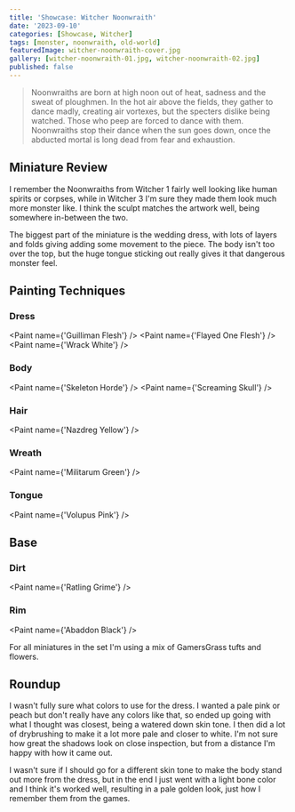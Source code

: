 ```yaml
---
title: 'Showcase: Witcher Noonwraith'
date: '2023-09-10'
categories: [Showcase, Witcher]
tags: [monster, noonwraith, old-world]
featuredImage: witcher-noonwraith-cover.jpg
gallery: [witcher-noonwraith-01.jpg, witcher-noonwraith-02.jpg]
published: false
---
```



> Noonwraiths are born at high noon out of heat, sadness and the sweat of ploughmen. In the hot air above the fields,
> they gather to dance madly, creating air vortexes, but the specters dislike being watched. Those who peep are forced
> to dance with them. Noonwraiths stop their dance when the sun goes down, once the abducted mortal is long dead from
> fear and exhaustion.

## Miniature Review

I remember the Noonwraiths from Witcher 1 fairly well looking like human spirits or corpses, while in Witcher 3 I'm sure
they made them look much more monster like. I think the sculpt matches the artwork well, being somewhere in-between the
two.

The biggest part of the miniature is the wedding dress, with lots of layers and folds giving adding some movement to
the piece. The body isn't too over the top, but the huge tongue sticking out really gives it that dangerous monster
feel.

## Painting Techniques

### Dress

<Paint name={'Guilliman Flesh'} />
<Paint name={'Flayed One Flesh'} />
<Paint name={'Wrack White'} />

### Body

<Paint name={'Skeleton Horde'} />
<Paint name={'Screaming Skull'} />

### Hair

<Paint name={'Nazdreg Yellow'} />

### Wreath

<Paint name={'Militarum Green'} />

### Tongue

<Paint name={'Volupus Pink'} />

## Base

### Dirt

<Paint name={'Ratling Grime'} />

### Rim

<Paint name={'Abaddon Black'} />

For all miniatures in the set I'm using a mix of GamersGrass tufts and flowers.

## Roundup

I wasn't fully sure what colors to use for the dress. I wanted a pale pink or peach but don't really have any colors
like that, so ended up going with what I thought was closest, being a watered down skin tone. I then did a lot of
drybrushing to make it a lot more pale and closer to white. I'm not sure how great the shadows look on close inspection,
but from a distance I'm happy with how it came out.

I wasn't sure if I should go for a different skin tone to make the body stand out more from the dress, but in the end I
just went with a light bone color and I think it's worked well, resulting in a pale golden look, just how I remember
them from the games.
